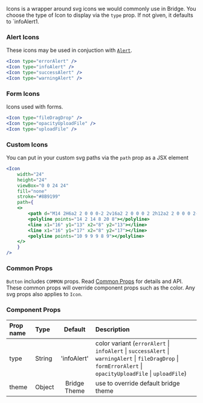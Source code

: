 


Icons is a wrapper around svg icons we would commonly use in Bridge. You choose the type of Icon to display via the `type` prop. If not given, it defaults to `infoAlert1.

### Alert Icons
These icons may be used in conjuction with [`Alert`](/components/alerts). 


```jsx live
<Icon type="errorAlert" />
<Icon type="infoAlert" />
<Icon type="successAlert" />
<Icon type="warningAlert" />
```

### Form Icons
Icons used with forms.
```jsx live
<Icon type="fileDragDrop" />
<Icon type="opacityUploadFile" />
<Icon type="uploadFile" />
```

### Custom Icons
You can put in your custom svg paths via the `path` prop as a JSX element
```jsx live
<Icon
    width="24"
    height="24"
    viewBox="0 0 24 24"
    fill="none"
    stroke="#8B9199"
    path={
    <>
        <path d="M14 2H6a2 2 0 0 0-2 2v16a2 2 0 0 0 2 2h12a2 2 0 0 0 2-2V8z"></path>
        <polyline points="14 2 14 8 20 8"></polyline>
        <line x1="16" y1="13" x2="8" y2="13"></line>
        <line x1="16" y1="17" x2="8" y2="17"></line>
        <polyline points="10 9 9 9 8 9"></polyline>
    </>
    }
/>
```

### Common Props
`Button` includes `COMMON` props. Read [Common Props](/components/common-props) for details and API. These common props will override component props such as the color. Any svg props also applies to `Icon`.

### Component Props

| Prop name | Type | Default | Description |
| :- | :- | :-: | :- |
| type | String | 'infoAlert' | color variant (`errorAlert` &#124; `infoAlert` &#124; `successAlert` &#124; `warningAlert` &#124; `fileDragDrop` &#124; `formErrorAlert` &#124; `opacityUploadFile` &#124; `uploadFile`) |
| theme | Object | Bridge Theme | use to override default bridge theme|
